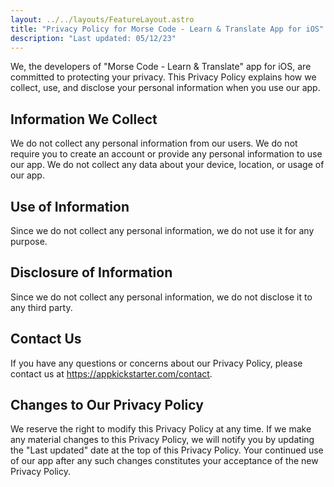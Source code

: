 ```yaml
---
layout: ../../layouts/FeatureLayout.astro
title: "Privacy Policy for Morse Code - Learn & Translate App for iOS"
description: "Last updated: 05/12/23"
---
```


We, the developers of "Morse Code - Learn & Translate" app for iOS, are committed to protecting your privacy. 
This Privacy Policy explains how we collect, use, and disclose your personal information when you use our app.

## Information We Collect

We do not collect any personal information from our users. We do not require you to create an account or provide any personal information to use our app. We do not collect any data about your device, location, or usage of our app.

## Use of Information

Since we do not collect any personal information, we do not use it for any purpose.

## Disclosure of Information

Since we do not collect any personal information, we do not disclose it to any third party.

## Contact Us

If you have any questions or concerns about our Privacy Policy, please contact us at https://appkickstarter.com/contact.

## Changes to Our Privacy Policy

We reserve the right to modify this Privacy Policy at any time. If we make any material changes to this Privacy Policy, we will notify you by updating the "Last updated" date at the top of this Privacy Policy. Your continued use of our app after any such changes constitutes your acceptance of the new Privacy Policy.